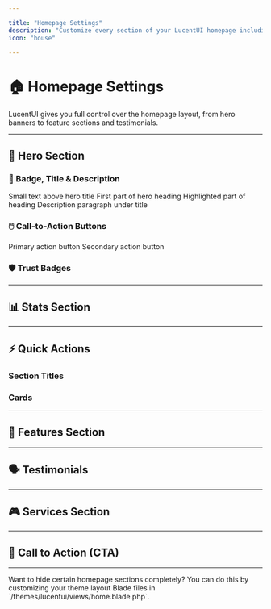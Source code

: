 ```yaml
---

title: "Homepage Settings"
description: "Customize every section of your LucentUI homepage including hero, stats, features, and more."
icon: "house"

---
```


# 🏠 Homepage Settings

LucentUI gives you full control over the homepage layout, from hero banners to feature sections and testimonials.

---

## 🎯 Hero Section

### 🚀 Badge, Title & Description

<Expandable title="Badge, Title & Description">
    <ResponseField name="homepage_hero_badge" type="string" default="🚀 Welcome to Paymenter...">
        Small text above hero title
    </ResponseField>
    <ResponseField name="homepage_hero_title1" type="string" default="Premium">
        First part of hero heading
    </ResponseField>
    <ResponseField name="homepage_hero_title2" type="string" default="Game Hosting">
        Highlighted part of heading
    </ResponseField>
    <ResponseField name="homepage_hero_desc" type="string">
        Description paragraph under title
    </ResponseField>
</Expandable>

### 🖱️ Call-to-Action Buttons

<Expandable title="Call-to-Action Buttons">
    <ResponseField name="hero_cta_primary_text" type="string" default="Start Gaming Now">
        Primary action button
    </ResponseField>
    <ResponseField name="hero_cta_secondary_text" type="string" default="Explore Features">
        Secondary action button
    </ResponseField>
</Expandable>

### 🛡️ Trust Badges

<Expandable title="Trust Badges">
    <ResponseField name="hero_trust_badge_1" type="string" default="30-Day Money Back" />
    <ResponseField name="hero_trust_badge_2" type="string" default="Instant Activation" />
</Expandable>

---

## 📊 Stats Section

<Expandable title="Stats Section">
    <ResponseField name="stats_uptime_title" type="string" />
    <ResponseField name="stats_uptime_subtitle" type="string" />
    <ResponseField name="stats_support_title" type="string" />
    <ResponseField name="stats_support_subtitle" type="string" />
    <ResponseField name="stats_users_title" type="string" />
    <ResponseField name="stats_users_subtitle" type="string" />
    <ResponseField name="stats_servers_title" type="string" />
    <ResponseField name="stats_servers_subtitle" type="string" />
</Expandable>

---

## ⚡ Quick Actions

### Section Titles

<Expandable title="Section Titles">
    <ResponseField name="quick_actions_title" type="string" default="Get Started in Seconds" />
    <ResponseField name="quick_actions_subtitle" type="string" default="Everything you need is just one click away" />
    <ResponseField name="quick_actions_header" type="string" default="Quick Actions" />
</Expandable>

### Cards

<Expandable title="Cards">
    <ResponseField name="buy_server_title" type="string" />
    <ResponseField name="buy_server_subtitle" type="string" />
    <ResponseField name="buy_server_description" type="string" />
    <ResponseField name="buy_server_link" type="string" />
    <ResponseField name="help_title" type="string" />
    <ResponseField name="help_subtitle" type="string" />
    <ResponseField name="help_link" type="string" />
    <ResponseField name="login_title" type="string" />
    <ResponseField name="login_subtitle" type="string" />
    <ResponseField name="login_description" type="string" />
    <ResponseField name="dashboard_title" type="string" />
    <ResponseField name="dashboard_subtitle" type="string" />
    <ResponseField name="dashboard_description" type="string" />
    <ResponseField name="docs_title" type="string" />
    <ResponseField name="docs_subtitle" type="string" />
    <ResponseField name="docs_description" type="string" />
    <ResponseField name="docs_link" type="string" />
</Expandable>

---

## 🧩 Features Section

<Expandable title="Features Section">
    <ResponseField name="features_title" type="string" default="Why Choose Us?" />
    <ResponseField name="features_subtitle" type="string" default="We’ve built the most advanced..." />
    <ResponseField name="feature_X_title" type="string" />
    <ResponseField name="feature_X_desc" type="string" />
</Expandable>

---

## 🗣️ Testimonials

<Expandable title="Testimonials">
    <ResponseField name="testimonials_title" type="string" default="What Gamers Say" />
    <ResponseField name="testimonials_subtitle" type="string" default="Join thousands of satisfied customers..." />
    <ResponseField name="testimonial_X_name" type="string" />
    <ResponseField name="testimonial_X_role" type="string" />
    <ResponseField name="testimonial_X_quote" type="string" />
</Expandable>

---

## 🎮 Services Section

<Expandable title="Services Section">
    <ResponseField name="services_title" type="string" default="Our Services" />
    <ResponseField name="services_subtitle" type="string" default="Choose from our comprehensive..." />
</Expandable>

---

## 📣 Call to Action (CTA)

<Expandable title="Call to Action">
    <ResponseField name="cta_title" type="string" default="Ready to Get Started?" />
    <ResponseField name="cta_subtitle" type="string" />
    <ResponseField name="cta_primary_text" type="string" default="View Pricing" />
    <ResponseField name="cta_secondary_text" type="string" default="Chat Support" />
</Expandable>

---

<Note>
Want to hide certain homepage sections completely? You can do this by customizing your theme layout Blade files in `/themes/lucentui/views/home.blade.php`.
</Note>
